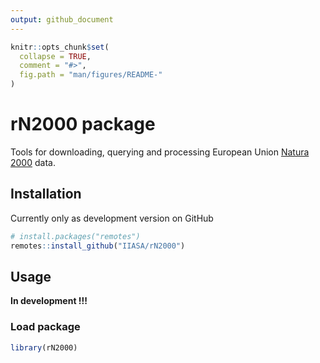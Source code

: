 ```yaml
---
output: github_document
---
```


<!-- README.md is generated from README.Rmd. Please edit that file -->

```r
knitr::opts_chunk$set(
  collapse = TRUE,
  comment = "#>",
  fig.path = "man/figures/README-"
)
```

# rN2000 package
<!-- <a href='https://github.com/iiasa/rN2000'><img src="man/figures/logo.png" align="right"height=140/></a> --->  

Tools for downloading, querying and processing European Union [Natura 2000](https://ec.europa.eu/environment/nature/natura2000/data/index_en.htm) data.

## Installation

Currently only as development version on GitHub

```r
# install.packages("remotes")
remotes::install_github("IIASA/rN2000")
```



## Usage

**In development !!!**

### Load package

```r
library(rN2000)
```
